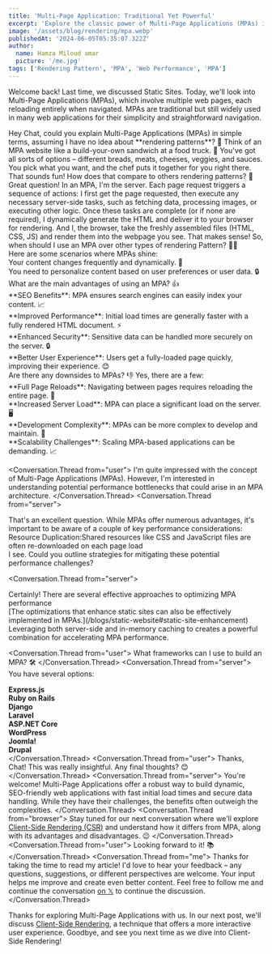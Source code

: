 ```yaml
---
title: 'Multi-Page Application: Traditional Yet Powerful'
excerpt: 'Explore the classic power of Multi-Page Applications (MPAs) in web development, their advantages, drawbacks, and when to choose them for your project.'
image: '/assets/blog/rendering/mpa.webp'
publishedAt: '2024-06-05T05:35:07.322Z'
author:
  name: Hamza Miloud amar
  picture: '/me.jpg'
tags: ['Rendering Pattern', 'MPA', 'Web Performance', 'MPA']
---
```


Welcome back! Last time, we discussed Static Sites. Today, we'll look into Multi-Page Applications (MPAs), which involve multiple web pages, each reloading entirely when navigated. MPAs are traditional but still widely used in many web applications for their simplicity and straightforward navigation.

<Conversation>
  <Conversation.Thread from="user">
   Hey Chat, could you explain Multi-Page Applications (MPAs) in simple terms, assuming I have no idea about **rendering patterns**? 🤔
  </Conversation.Thread>
  <Conversation.Thread from="narrator">
    Think of an MPA website like a build-your-own sandwich at a food
    truck. 🥪 You've got all sorts of options – different breads,
    meats, cheeses, veggies, and sauces. You pick what you want, and
    the chef puts it together for you right there.
  </Conversation.Thread>
  <Conversation.Thread from="user">
    That sounds fun! How does that compare to others rendering patterns? 🍞
  </Conversation.Thread>
  <Conversation.Thread from="server">
    Great question! In an MPA, I'm the server. Each page request
    triggers a sequence of actions: I first get the page requested, then execute any necessary server-side tasks,
    such as fetching data, processing images, or executing other
    logic. Once these tasks are complete (or if none are required), I
    dynamically generate the HTML and deliver it to your browser for
    rendering.
  </Conversation.Thread>
  <Conversation.Thread from="browser">
    And I, the browser, take the freshly assembled files (HTML, CSS,
    JS) and render them into the webpage you see.
  </Conversation.Thread>
  <Conversation.Thread from="user">
    That makes sense! So, when should I use an MPA over other types of
    rendering Pattern? 🤷‍♀️
  </Conversation.Thread>
  <Conversation.Thread from="server">
    <div>Here are some scenarios where MPAs shine:</div>
    <div>Your content changes frequently and dynamically. 🔄</div>
    <div>
      You need to personalize content based on user preferences or
      user data. 🔒
    </div>
  </Conversation.Thread>
  <Conversation.Thread from="user">
    What are the main advantages of using an MPA? 👍
  </Conversation.Thread>
  <Conversation.Thread from="server">
    <div>
      **SEO Benefits**: MPA ensures search engines
      can easily index your content. 📈
    </div>
    <div>
      **Improved Performance**: Initial load times are generally faster
      with a fully rendered HTML document. ⚡
    </div>
    <div>
      **Enhanced Security**: Sensitive data can be handled more securely
      on the server. 🔒
    </div>
    <div>
      **Better User Experience**: Users get a fully-loaded page quickly,
      improving their experience. 😊
    </div>
  </Conversation.Thread>
  <Conversation.Thread from="user">
    Are there any downsides to MPAs? 👎
  </Conversation.Thread>
  <Conversation.Thread from="browser">
    Yes, there are a few:
    <div>
      **Full Page Reloads**: Navigating between pages requires reloading
      the entire page. 🔄
    </div>
    <div>
      **Increased Server Load**: MPA can place a significant load on the
      server. 🖥️
    </div>
    <div>
      **Development Complexity**: MPAs can be more complex to develop and
      maintain. 🤯
    </div>
    <div>
      **Scalability Challenges**: Scaling MPA-based applications can be
      demanding. 📈
    </div>
  </Conversation.Thread>

<Conversation.Thread from="user">
  I'm quite impressed with the concept of Multi-Page Applications
  (MPAs). However, I'm interested in understanding potential
  performance bottlenecks that could arise in an MPA architecture.
</Conversation.Thread>
<Conversation.Thread from="server">
  <div>
    That's an excellent question. While MPAs offer numerous
    advantages, it's important to be aware of a couple of key
    performance considerations:
  </div>
  <div>
    Resource Duplication:Shared resources like CSS and JavaScript
    files are often re-downloaded on each page load
  </div>
</Conversation.Thread>
<Conversation.Thread from="user">
  I see. Could you outline strategies for mitigating these potential
  performance challenges?
</Conversation.Thread>

<Conversation.Thread from="server">
  <div>
    Certainly! There are several effective approaches to optimizing
    MPA performance
  </div>
  <div>
    [The optimizations that enhance static sites can also be
    effectively implemented in
    MPAs.](/blogs/static-website#static-site-enhancement)
  </div>

   <div>Leveraging both server-side and in-memory caching to creates a powerful combination for accelerating MPA performance.</div>
</Conversation.Thread>

  <Conversation.Thread from="user">
    What frameworks can I use to build an MPA? 🛠️
  </Conversation.Thread>
  <Conversation.Thread from="server">
    You have several options:
    <div>**Express.js**</div>
    <div>**Ruby on Rails**</div>
    <div>**Django**</div>
    <div>**Laravel**</div>
    <div>**ASP.NET Core**</div>
    <div>**WordPress**</div>
    <div>**Joomla!**</div>
    <div>**Drupal**</div>
  </Conversation.Thread>
  <Conversation.Thread from="user">
    Thanks, Chat! This was really insightful. Any final thoughts? 😊
  </Conversation.Thread>
  <Conversation.Thread from="server">
    You're welcome! Multi-Page Applications offer a robust way to
    build dynamic, SEO-friendly web applications with fast initial
    load times and secure data handling. While they have their
    challenges, the benefits often outweigh the complexities.
  </Conversation.Thread>
  <Conversation.Thread from="browser">
    Stay tuned for our next conversation where we'll explore
    [Client-Side Rendering (CSR)](/blogs/client-side-rendering) and understand how it differs from
    MPA, along with its advantages and disadvantages. 😉
  </Conversation.Thread>
  <Conversation.Thread from="user">
    Looking forward to it! 📚
  </Conversation.Thread>
<Conversation.Thread from="me">
  Thanks for taking the time to read my article! I'd love to hear your
  feedback – any questions, suggestions, or different perspectives are
  welcome. Your input helps me improve and create even better content.
  Feel free to follow me and continue the conversation [on
  𝕏](https://x.com/HamzaMiloudAma1) to continue the discussion.
</Conversation.Thread>
</Conversation>

Thanks for exploring Multi-Page Applications with us. In our next post,
we'll discuss [Client-Side Rendering](/blogs/client-side-rendering),
a technique that offers a more interactive user experience. Goodbye, and
see you next time as we dive into Client-Side Rendering!
